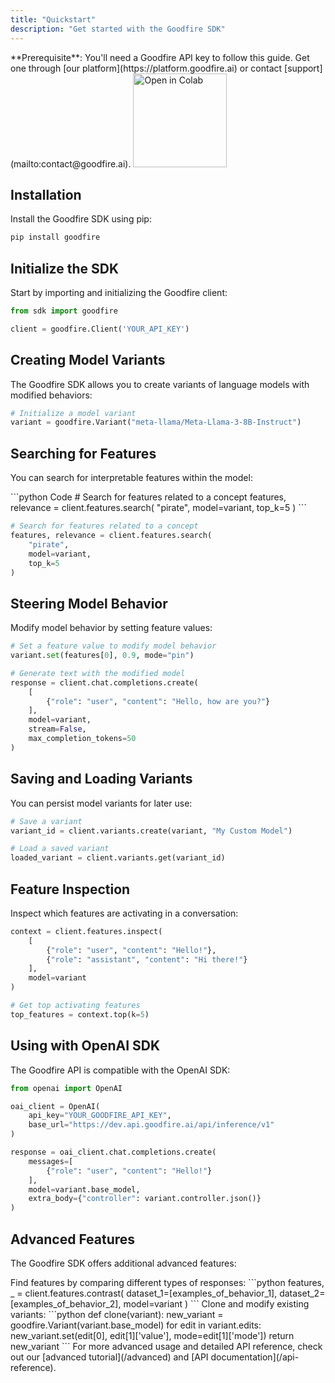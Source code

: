```yaml
---
title: "Quickstart"
description: "Get started with the Goodfire SDK"
---
```


<Info>
  **Prerequisite**: You'll need a Goodfire API key to follow this guide. Get one
  through [our platform](https://platform.goodfire.ai) or contact
  [support](mailto:contact@goodfire.ai).
</Info>

<a href="https://colab.research.google.com/drive/1xH4QVfPznqJ2pS90e4oEV1s8uzPPSRY9">
  <img
    src="https://colab.research.google.com/assets/colab-badge.svg"
    alt="Open in Colab"
    width="150px"
    style={{ pointerEvents: "none" }}
  />
</a>

## Installation

Install the Goodfire SDK using pip:

```bash
pip install goodfire
```

## Initialize the SDK

Start by importing and initializing the Goodfire client:

```python
from sdk import goodfire

client = goodfire.Client('YOUR_API_KEY')
```

## Creating Model Variants

The Goodfire SDK allows you to create variants of language models with modified behaviors:

```python
# Initialize a model variant
variant = goodfire.Variant("meta-llama/Meta-Llama-3-8B-Instruct")
```

## Searching for Features

You can search for interpretable features within the model:

<CodeGroup>
```python Code
# Search for features related to a concept
features, relevance = client.features.search(
    "pirate",
    model=variant,
    top_k=5
)
```

```python Output
# Search for features related to a concept
features, relevance = client.features.search(
    "pirate",
    model=variant,
    top_k=5
)
```

</CodeGroup>

## Steering Model Behavior

Modify model behavior by setting feature values:

```python
# Set a feature value to modify model behavior
variant.set(features[0], 0.9, mode="pin")

# Generate text with the modified model
response = client.chat.completions.create(
    [
        {"role": "user", "content": "Hello, how are you?"}
    ],
    model=variant,
    stream=False,
    max_completion_tokens=50
)
```

## Saving and Loading Variants

You can persist model variants for later use:

```python
# Save a variant
variant_id = client.variants.create(variant, "My Custom Model")

# Load a saved variant
loaded_variant = client.variants.get(variant_id)
```

## Feature Inspection

Inspect which features are activating in a conversation:

```python
context = client.features.inspect(
    [
        {"role": "user", "content": "Hello!"},
        {"role": "assistant", "content": "Hi there!"}
    ],
    model=variant
)

# Get top activating features
top_features = context.top(k=5)
```

## Using with OpenAI SDK

The Goodfire API is compatible with the OpenAI SDK:

```python
from openai import OpenAI

oai_client = OpenAI(
    api_key="YOUR_GOODFIRE_API_KEY",
    base_url="https://dev.api.goodfire.ai/api/inference/v1"
)

response = oai_client.chat.completions.create(
    messages=[
        {"role": "user", "content": "Hello!"}
    ],
    model=variant.base_model,
    extra_body={"controller": variant.controller.json()}
)
```

## Advanced Features

The Goodfire SDK offers additional advanced features:

<AccordionGroup>
  <Accordion title="Contrastive Feature Search">
    Find features by comparing different types of responses:
    ```python
    features, _ = client.features.contrast(
        dataset_1=[examples_of_behavior_1],
        dataset_2=[examples_of_behavior_2],
        model=variant
    )
    ```
  </Accordion>

  <Accordion title="Feature Cloning">
    Clone and modify existing variants:
    ```python
    def clone(variant):
        new_variant = goodfire.Variant(variant.base_model)
        for edit in variant.edits:
            new_variant.set(edit[0], edit[1]['value'], mode=edit[1]['mode'])
        return new_variant
    ```
  </Accordion>
</AccordionGroup>

<Note>
  For more advanced usage and detailed API reference, check out our [advanced
  tutorial](/advanced) and [API documentation](/api-reference).
</Note>
